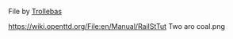 File by [[en/Trollebas|Trollebas]] 

https://wiki.openttd.org/File:en/Manual/RailStTut Two aro coal.png